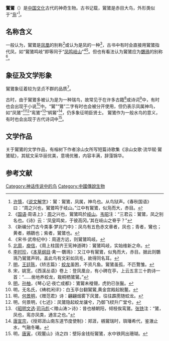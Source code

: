 {{otheruses|鸑鷟 (游戏)|subject=中国神话生物|other=同名电子游戏}}
'''鸑鷟'''（{{標音|拼音=yuèzhuó|注音=ㄩㄝˋ ㄓㄨㄛˊ}}）是[[中国文化|中国文化]]古代的神奇生物。古书记载，鸑鷟是赤目大鸟，外形类似于“[[凫|凫]]”<ref>[[许慎|许慎]]，《[[说文解字|说文解字]]》：鸑：鸑鷟，凤属，神鸟也。从鸟狱声。《春秋国语》曰：“周之兴也，鸑鷟鸣于岐山。”江中有鸑鷟，似凫而大，赤目。</ref>。
<gallery></gallery>

==名称含义==
一般认为，鸑鷟是[[凤凰|凤凰]]的别称<ref>《[[國語_(書)|国语]]·周语上》：[[周|周]]之兴也，鸑鷟鸣於[[岐山|岐山]]。[[韦昭|韦昭]]注：“三君云：鸑鷟，凤之别名也。《诗》云：‘凤皇鸣矣，于彼高冈。’其在岐山之脊乎？”</ref>或认为是凤的一种<ref>《新编分门古今类事·梦兆门中》：凤鸟有五色赤文章者，凤也；青者，鸞也；黄者，鵷鶵也；紫者，鸑鷟也。</ref>，古书中有时会直接用鸑鷟指代凤，如“鸑鷟鸣岐”即等同于“[[凤鸣岐山|凤鸣岐山]]”<ref>《宋书·武帝纪中》：周道方远，则鸑鷟鸣岐。</ref><ref>[[北周|北周]]，[[庾信|庾信]]，《周上柱国齐王宪神道碑》：鸑鷟鸣岐，实始维新之命。</ref>。但也有看法认为鸑鷟应为[[鸀鳿|鸀鳿]]的别称<ref>[[李时珍|李时珍]]，《[[本草纲目|本草纲目]]·禽一·鸀鳿》：又江中有鸑鷟，似鳬而大，赤目。据此则鸀鳿乃鸑鷟声转。盖此鸟有文彩如凤毛，故得同名耳。</ref>。

== 象征及文学形象 ==
鸑鷟象征着较为坚贞不群的品质<ref>[[明|明]]，[[王廷陈|王廷陈]]，《矫志篇》：[[蛟龙|蛟龙]]虽困，不资凡鱼。鸑鷟虽孤，不匹鶩雏。</ref>。{{Fact|据说鸑鷟是恩爱的生物，配偶去世后会为之哭泣至死。}}

古时，由于鸑鷟多被认为是为一种瑞鸟，故常见于在许多古籍<ref>宋，姚宽，《西溪丛语》卷上：登凤凰台，有小碑在亭，上云五言三十韵诗一首：“……凿地养蛟龙，栽桐栖鷟鸑。”</ref>或诗词<ref>[[明|明]]，[[孙柚|孙柚]]，《琴心记·夜亡成都》：鷟鸑未褷翎，虎豹已张鬣。</ref>中，有时也会出现于小说<ref>明，无名氏，《梼杌闲评》：白玉亭台翻鸑鸑,黄金宫殿起鲵鳌。</ref>中。“鸑”“鷟”二字有时也会被分开使用，但仍表示凤属神鸟，如“凤鷟”<ref>明，[[何景明|何景明]]，《赠范君》诗：翩翩烟雾下凤鷟，往往霹雳随蛟龙。</ref><ref>明，何景明，《七述》：凤鷟隐起蛟龙骧兮，乃御飞棂升广堂兮。</ref>“鸾鷟”<ref>《[[昭明文选|昭明文选]]·[[司马彪|司马彪]]＜赠山涛＞诗》：昔也植朝阳，倾枝俟鸾鷟。[[张铣|张铣]]注：“鷟，凤也，鸾亦凤类，通言之也。”</ref>“鹓鸑”<ref>[[唐宣宗|唐宣宗]]，《授郑涯山南东道节度使制》：郑涯，鵷鸑瑞时，璵璠希代，鉴澈止水，气融冬曦。</ref>，仍多象征明臣贤士。
鸑鷟作为一般水鸟的意义，有时也会出现于古代诗词中<ref>明，[[唐寅|唐寅]]，《观鳌山》诗之四：壁际金钱衔鸑鷟，水中铁网出珊瑚。</ref>。

== 文学作品 ==

关于鸑鷟的文学作品，有榕树下作者涂山女所写短篇诗歌集《涂山女歌·流华赋·鸑鷟赋》，其赋文采华丽优美，意境优雅，内容丰满，辞藻锦华。

==参考文献==
{{reflist}}

[[Category:神话传说中的鸟|Category:神话传说中的鸟]]
[[Category:中國傳說生物|Category:中國傳說生物]]